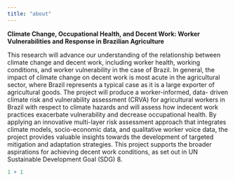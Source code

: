 ```yaml
---
title: "about"
---
```

**Climate Change, Occupational Health, and Decent Work: Worker Vulnerabilities and Response in Brazilian Agriculture**

This research will advance our understanding of the relationship between climate change and decent work, including worker health, working conditions, and worker vulnerability in the case of Brazil. In general, the impact of climate change on decent work is most acute in the agricultural sector, where Brazil represents a typical case as it is a large exporter of agricultural goods. The project will produce a worker-informed, data- driven climate risk and vulnerability assessment (CRVA) for agricultural workers in Brazil with respect to climate hazards and will assess how indecent work practices exacerbate vulnerability and decrease occupational health. By applying an innovative multi-layer risk assessment approach that integrates climate models, socio-economic data, and qualitative worker voice data, the project provides valuable insights towards the development of targeted mitigation and adaptation strategies. This project supports the broader aspirations for achieving decent work conditions, as set out in UN Sustainable Development Goal (SDG) 8.

```r
1 + 1
```
